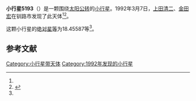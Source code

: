 {{Infobox planet
| bgcolour = #FFFFC0
| name = 5193 Tanakawataru
| symbol = 
| image = 
| caption = 
| discovery = yes
| discovery_ref = 
| discoverer = [[上田清二|上田清二]]、[[金田宏|金田宏]]
| discovery_site = [[钏路市|钏路市]] 
| discovered = 1992年3月7日
| designations = yes
| mp_name = 
| named_after = 
| alt_names = 1992 ET/ 1952 DQ / 1952 FG / 1973 YY1 / 1975 FQ / 1979 YO8 / 1984 UQ4 / 1989 RA5 / 1990 VA14 / 1990 WF13 / A909 TD
| mp_category = [[主带小行星|主带小行星]]
| orbit_ref = <ref name="a">[http://ssd.jpl.nasa.gov/sbdb.cgi?sstr=5193 5193 Tanakawataru] {{Wayback|url=http://ssd.jpl.nasa.gov/sbdb.cgi?sstr=5193 |date=20170425024616 }}，小行星數據庫瀏覽器（JPL Small-Body Database Browser）－[[美国国家航空航天局|美国国家航空航天局]]喷气推进实验室</ref>
| epoch = 2456400.5 (2013年4月18日更新)
| aphelion = {{convert|3.6846741|AU|km|3|abbr=on|lk=out}}
| perihelion = {{convert|2.6739997|AU|km|3|abbr=on}}
| semimajor = {{convert|3.1793369|AU|km|3|abbr=on}}
| eccentricity = 0.1589442
| period = 2070.633567 [[日|日]]<br />5.67[[儒略年|儒略年]]
| avg_speed = 
| inclination = 2.71073
| asc_node = 90.98530
| mean_anomaly = 
| arg_peri = 18.45587
| satellites = 
| physical_characteristics = yes
| dimensions = 
| mass = 
| density = 
| surface_grav = 
| escape_velocity = 
| sidereal_day = 
| axial_tilt = 
| pole_ecliptic_lat = 
| pole_ecliptic_lon = 
| albedo = 
| temperatures= 
| temp_name1 = 
| mean_temp_1 = 
| max_temp_1 = 
| temp_name2 = 
| max_temp_2 = 
| spectral_type = 
| abs_magnitude = 18.45587
}}

'''小行星5193'''（{{lang-en|5193 Tanakawataru}}）是一颗围绕[[太阳|太阳]][[公转|公转]]的[[小行星|小行星]]。1992年3月7日，[[上田清二|上田清二]]、[[金田宏|金田宏]]在钏路市发现了此天体<ref name="a" /><ref>{{cite news|title=小行星列表|url=http://cfa-www.harvard.edu/iau/lists/NumberedMPs.txt|accessdate=2013-07-08|newspaper=哈佛大学|archive-date=2008-05-17|archive-url=https://web.archive.org/web/20080517010638/http://cfa-www.harvard.edu/iau/lists/NumberedMPs.txt|dead-url=no}}</ref>。

这颗小行星的[[绝对星等|绝对星等]]为18.45587等<ref name="a" />。

==参考文献==
{{reflist}}
{{Minor Planet Number|[[小行星5192|小行星5192]]|[[小行星5194|小行星5194]]}}

{{小天体}}

[[Category:小行星带天体|Category:小行星带天体]]
[[Category:1992年发现的小行星|Category:1992年发现的小行星]]

{{asteroid-stub}}